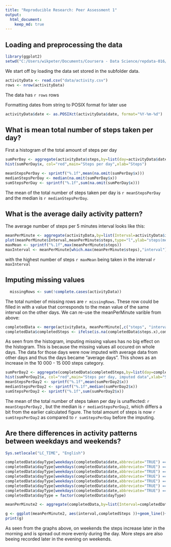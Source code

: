 ```yaml
---
title: "Reproducible Research: Peer Assessment 1"
output: 
  html_document:
    keep_md: true
---
```



## Loading and preprocessing the data


```r
library(ggplot2)
setwd("C:/Users/wikpeter/Documents/Coursera - Data Science/repdata-016/RepData_PeerAssessment1")

```

We start off by loading the data set stored in the subfolder data.

```r
activityData <- read.csv("data/activity.csv")
rows <- nrow(activityData)

```
The data has `r rows` rows

Formatting dates from string to POSIX format for later use
```r
activityData$date <- as.POSIXct(activityData$date, format="%Y-%m-%d")

```



## What is mean total number of steps taken per day?

First a histogram of the total amount of steps per day

```r
sumPerDay <- aggregate(activityData$steps,by=list(day=activityData$date), FUN=sum)
hist(sumPerDay$x, col="red",main="Steps per day",xlab="Steps")
```

```r
meanStepsPerDay <- sprintf("%.1f",mean(na.omit(sumPerDay$x)))
medianStepsPerDay <- median(na.omit(sumPerDay$x))
sumStepsPerDay <- sprintf("%.1f",sum(na.omit(sumPerDay$x)))
```
The mean of the total number of steps taken per day is `r meanStepsPerDay` and the median is `r medianStepsPerDay`.


## What is the average daily activity pattern?

The average number of steps per 5 minutes interval looks like this:
```r
meanPerMinute <- aggregate(activityData,by=list(Interval=activityData$interval), FUN=mean, na.rm=TRUE)
plot(meanPerMinute$Interval,meanPerMinute$steps,type="l",ylab="steps(mean)",xlab="5 minute interval",col="red")
maxMean <- sprintf("%.1f",max(meanPerMinute$steps))
maxInterval <- meanPerMinute[which.max(meanPerMinute$steps),"interval"]
```

with the highest number of steps `r maxMean` being taken in the interval `r maxInterval`



## Imputing missing values
```r
  missingRows <- sum(!complete.cases(activityData))
```
The total number of missing rows are `r missingRows`. These row could be filled in with a value that corresponds to the mean value of the same interval on the other days. We can re-use the meanPerMinute varible from above:

```r
completedData <- merge(activityData, meanPerMinute[,c("steps", "interval")], by="interval")
completedData$completedSteps <- ifelse(is.na(completedData$steps.x),completedData$steps.y, completedData$steps.x)
```


As seen from the histogram, imputing missing values has no big effect on the histogram. This is because the missing values all occured on whole days. The data for those days were now imputed with average data from other days and thus the days became "average days". This shows as an increase in the 10 000 - 15 000 steps category.
```r
sumPerDay2 <- aggregate(completedData$completedSteps,by=list(day=completedData$date), FUN=sum)
hist(sumPerDay2$x, col="red",main="Steps per day, imputed data",xlab="Steps")
meanStepsPerDay2 <- sprintf("%.1f",mean(sumPerDay2$x))
medianStepsPerDay2 <- sprintf("%.1f",median(sumPerDay2$x))
sumStepsPerDay2 <- sprintf("%.1f",sum(sumPerDay2$x))
```
The mean of the total number of steps taken per day is unaffected: `r meanStepsPerDay2` , but the median is `r medianStepsPerDay2`, which differs a bit from the earlier calculated figure. The total amount of steps is now `r sumStepsPerDay2` as compared to `r sumStepsPerDay` before the imputing.



## Are there differences in activity patterns between weekdays and weekends?



```r
Sys.setlocale("LC_TIME", "English")

completedData$dayType[weekdays(completedData$date,abbreviate="TRUE") == "Mon"] <- "WEEKDAY"
completedData$dayType[weekdays(completedData$date,abbreviate="TRUE") == "Tue"] <- "WEEKDAY"
completedData$dayType[weekdays(completedData$date,abbreviate="TRUE") == "Wed"] <- "WEEKDAY"
completedData$dayType[weekdays(completedData$date,abbreviate="TRUE") == "Thu"] <- "WEEKDAY"
completedData$dayType[weekdays(completedData$date,abbreviate="TRUE") == "Fri"] <- "WEEKDAY"
completedData$dayType[weekdays(completedData$date,abbreviate="TRUE") == "Sat"] <- "WEEKEND"
completedData$dayType[weekdays(completedData$date,abbreviate="TRUE") == "Sun"] <- "WEEKEND"
completedData$dayType = factor(completedData$dayType)

meanPerMinute2 <- aggregate(completedData,by=list(Interval=completedData$interval,DayType = completedData$dayType), FUN=mean)

g <- ggplot(meanPerMinute2, aes(interval,completedSteps ))+geom_line()+facet_grid(DayType ~ .) + labs(y="Steps per 5 minute interval on weekdays vs weekends")
print(g)
```
As seen from the graphs above, on weekends the steps increase later in the morning and is spread out more evenly during the day. More steps are also beeing recorded later in the evening on weekends.